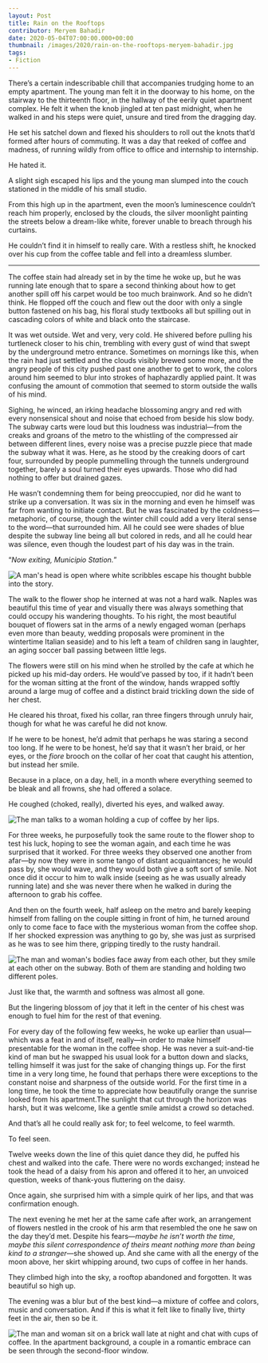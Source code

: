 ---
layout: Post
title: Rain on the Rooftops
contributor: Meryem Bahadir
date: 2020-05-04T07:00:00.000+00:00
thumbnail: /images/2020/rain-on-the-rooftops-meryem-bahadir.jpg
tags: 
- Fiction
---
There’s a certain indescribable chill that accompanies trudging home to an empty apartment. The young man felt it in the doorway to his home, on the stairway to the thirteenth floor, in the hallway of the eerily quiet apartment complex. He felt it when the knob jingled at ten past midnight, when he walked in and his steps were quiet, unsure and tired from the dragging day.

He set his satchel down and flexed his shoulders to roll out the knots that’d formed after hours of commuting. It was a day that reeked of coffee and madness, of running wildly from office to office and internship to internship.

He hated it.

A slight sigh escaped his lips and the young man slumped into the couch stationed in the middle of his small studio.

From this high up in the apartment, even the moon’s luminescence couldn’t reach him properly, enclosed by the clouds, the silver moonlight painting the streets below a dream-like white, forever unable to breach through his curtains.

He couldn’t find it in himself to really care. With a restless shift, he knocked over his cup from the coffee table and fell into a dreamless slumber.

<hr class="hr40 centering" />

The coffee stain had already set in by the time he woke up, but he was running late enough that to spare a second thinking about how to get another spill off his carpet would be too much brainwork. And so he didn’t think. He flopped off the couch and flew out the door with only a single button fastened on his bag, his floral study textbooks all but spilling out in cascading colors of white and black onto the staircase.

It was wet outside. Wet and very, very cold. He shivered before pulling his turtleneck closer to his chin, trembling with every gust of wind that swept by the underground metro entrance. Sometimes on mornings like this, when the rain had just settled and the clouds visibly brewed some more, and the angry people of this city pushed past one another to get to work, the colors around him seemed to blur into strokes of haphazardly applied paint. It was confusing the amount of commotion that seemed to storm outside the walls of his mind.

Sighing, he winced, an irking headache blossoming angry and red with every nonsensical shout and noise that echoed from beside his slow body. The subway carts were loud but this loudness was industrial—from the creaks and groans of the metro to the whistling of the compressed air between different lines, every noise was a precise puzzle piece that made the subway what it was. Here, as he stood by the creaking doors of cart four, surrounded by people pummelling through the tunnels underground together, barely a soul turned their eyes upwards. Those who did had nothing to offer but drained gazes.

He wasn’t condemning them for being preoccupied, nor did he want to strike up a conversation. It was six in the morning and even he himself was far from wanting to initiate contact. But he was fascinated by the coldness—metaphoric, of course, though the winter chill could add a very literal sense to the word—that surrounded him. All he could see were shades of blue despite the subway line being all but colored in reds, and all he could hear was silence, even though the loudest part of his day was in the train.

“<em>Now exiting, Municipio Station.</em>”

<img src="/images/2020/rain-on-the-rooftops-1-meryem-bahadir.jpg"
    alt="A man's head is open where white scribbles escape his thought bubble into the story."
    class="w650" />

The walk to the flower shop he interned at was not a hard walk. Naples was beautiful this time of year and visually there was always something that could occupy his wandering thoughts. To his right, the most beautiful bouquet of flowers sat in the arms of a newly engaged woman (perhaps even more than beauty, wedding proposals were prominent in the wintertime Italian seaside) and to his left a team of children sang in laughter, an aging soccer ball passing between little legs.

The flowers were still on his mind when he strolled by the cafe at which he picked up his mid-day orders. He would’ve passed by too, if it hadn’t been for the woman sitting at the front of the window, hands wrapped softly around a large mug of coffee and a distinct braid trickling down the side of her chest.

He cleared his throat, fixed his collar, ran three fingers through unruly hair, though for what he was careful he did not know.

If he were to be honest, he’d admit that perhaps he was staring a second too long. If he were to be honest, he’d say that it wasn’t her braid, or her eyes, or the <em>fiore</em> brooch on the collar of her coat that caught his attention, but instead her smile.

Because in a place, on a day, hell, in a month where everything seemed to be bleak and all frowns, she had offered a solace.

He coughed (choked, really), diverted his eyes, and walked away.

<div class="center">
    <img src="/images/2020/rain-on-the-rooftops-2-meryem-bahadir.jpg"
        alt="The man talks to a woman holding a cup of coffee by her lips."
        class="w650" />
</div>

For three weeks, he purposefully took the same route to the flower shop to test his luck, hoping to see the woman again, and each time he was surprised that it worked. For three weeks they observed one another from afar—by now they were in some tango of distant acquaintances; he would pass by, she would wave, and they would both give a soft sort of smile. Not once did it occur to him to walk inside (seeing as he was usually already running late) and she was never there when he walked in during the afternoon to grab his coffee.

And then on the fourth week, half asleep on the metro and barely keeping himself from falling on the couple sitting in front of him, he turned around only to come face to face with the mysterious woman from the coffee shop. If her shocked expression was anything to go by, she was just as surprised as he was to see him there, gripping tiredly to the rusty handrail.

<div class="center">
    <img src="/images/2020/rain-on-the-rooftops-3-meryem-bahadir.jpg"
        alt="The man and woman's bodies face away from each other, but they smile at each other on the subway. Both of them are standing and holding two different poles."
        class="w650" />
</div>

Just like that, the warmth and softness was almost all gone.

But the lingering blossom of joy that it left in the center of his chest was enough to fuel him for the rest of that evening.

For every day of the following few weeks, he woke up earlier than usual—which was a feat in and of itself, really—in order to make himself presentable for the woman in the coffee shop. He was never a suit-and-tie kind of man but he swapped his usual look for a button down and slacks, telling himself it was just for the sake of changing things up. For the first time in a very long time, he found that perhaps there were exceptions to the constant noise and sharpness of the outside world. For the first time in a long time, he took the time to appreciate how beautifully orange the sunrise looked from his apartment.The sunlight that cut through the horizon was harsh, but it was welcome, like a gentle smile amidst a crowd so detached.

And that’s all he could really ask for; to feel welcome, to feel warmth.

To feel seen.

Twelve weeks down the line of this quiet dance they did, he puffed his chest and walked into the cafe. There were no words exchanged; instead he took the head of a daisy from his apron and offered it to her, an unvoiced question, weeks of thank-yous fluttering on the daisy.

Once again, she surprised him with a simple quirk of her lips, and that was confirmation enough.

The next evening he met her at the same cafe after work, an arrangement of flowers nestled in the crook of his arm that resembled the one he saw on the day they’d met. Despite his fears—<em>maybe he isn’t worth the time, maybe this silent correspondence of theirs meant nothing more than being kind to a stranger</em>—she showed up. And she came with all the energy of the moon above, her skirt whipping around, two cups of coffee in her hands.

They climbed high into the sky, a rooftop abandoned and forgotten. It was beautiful so high up.

The evening was a blur but of the best kind—a mixture of coffee and colors, music and conversation. And if this is what it felt like to finally live, thirty feet in the air, then so be it.

<div class="center">
    <img src="/images/2020/rain-on-the-rooftops-4-meryem-bahadir.jpg"
        alt="The man and woman sit on a brick wall late at night and chat with cups of coffee. In the apartment background, a couple in a romantic embrace can be seen through the second-floor window."
        class="w650" />
</div>